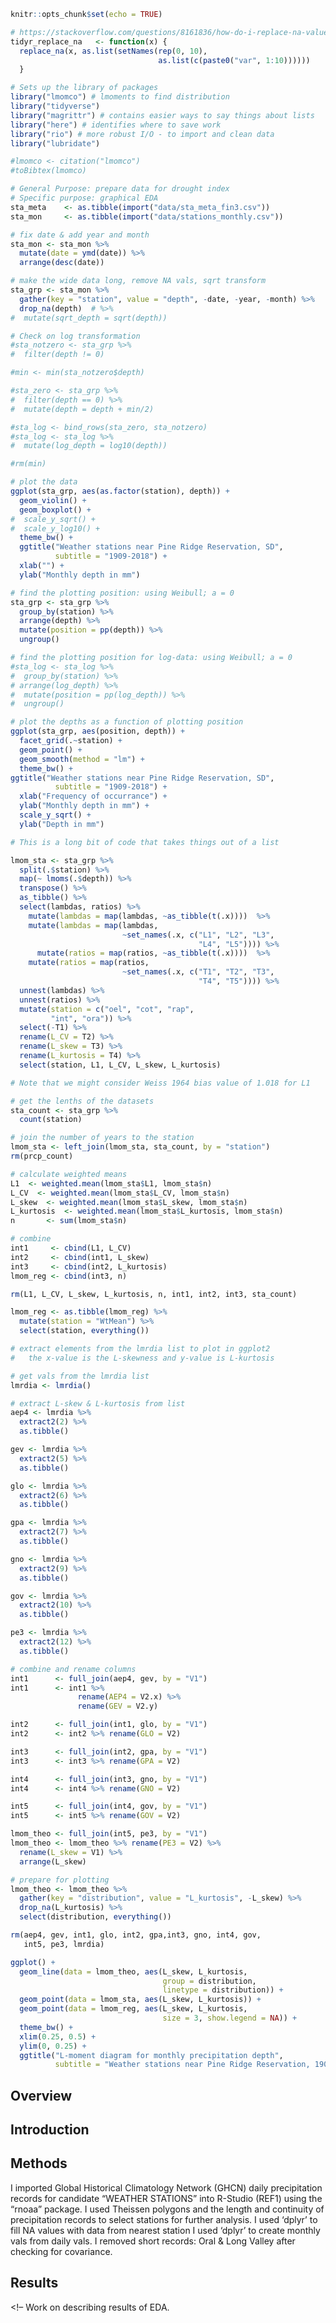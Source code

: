 <!--
Exploratory Data Analysis Checklist by Roger Peng 
https://leanpub.com/exdata  

1.0  Formulate your question  
2.0   Read in your data  
3.0  Check the dataset 
3.1  Check the number of rows and columns.
3.2  Check the types of data
3.3  Look at the top and the bottom of your data 
3.4  Check your “n”s & NAs 
3.5  Validate with at least one external data source  
4.0  Try the easy solution first to answer question
5.0  Challenge your solution 
6.0  Follow up questions 

## Broad questions:
What is the drought history of the Pine Ridge Reservation?  
Does the drought extent differ across the study area?

## Narrower question:
What is the underlying distribution of precipitation data?  

## Analysis Steps:
1. Recreated analysis from the lmomco text ch 12 (author?) in Tidyverse
2. Imported cleaned precipitation data (see 04_prcp-data_munging)   
3. Applied sqrt & log10 transform to explore effects on skew 
4. 
5. 
6. 

## Variable naming convention:   
sta          precipitation station  
_meta        metadata  
_mon         monthly precipitation depths  
_grp         wide data changed to long data
_notzero     non-zero precip values
_zero        precip values equal to zero
_log         log10 of monthly precipitation depths
_count       number of months in a given record

lmom_sta     L-moments for stations
lmom_reg     Weighted mean of L-moments for stations

min          minimum non-zero value
L1           first L-moment, similiar to mean
L_CV         first L-moment ratio, similiar to coefficient of var
L_skew       second L-moment ratio, similiar to skewness 
L_kurtosis   third L-moment ratio, similiar to kurtosis
n            number of months in a given record
int#         intermediate variable used to bind rows; # = 1, 2, ...

# Used in the L-moment diagram
aep4         4-Parameter Asymmetric Exponential Power Distribution 
gev          Generalized Extreme Value Distribution
glo          Generalized Logistic Distribution
gpa          Generalized Pareto Distribution
####gno      Generalized Logistic Distribution #need to fix as GLO
gov          Govindarajulu Distribution
pe3          Pearson Type III Distribution


## Thoughts - the orig depth vs plotting vals look j-shaped.  
## Sqrt trans vs plotting vals look slightly sinusoidal; nice boxplots
## Log-tranformation looks like the mirror of orig depth vs plotting
## Results: Fits a PE3 distribution
-->


```r
knitr::opts_chunk$set(echo = TRUE)

# https://stackoverflow.com/questions/8161836/how-do-i-replace-na-values-with-zeros-in-an-r-dataframe
tidyr_replace_na   <- function(x) {
  replace_na(x, as.list(setNames(rep(0, 10), 
                                 as.list(c(paste0("var", 1:10)))))) 
  }
```

```r
# Sets up the library of packages 
library("lmomco") # lmoments to find distribution
library("tidyverse")
library("magrittr") # contains easier ways to say things about lists
library("here") # identifies where to save work
library("rio") # more robust I/O - to import and clean data
library("lubridate")

#lmomco <- citation("lmomco")
#toBibtex(lmomco)
```

```r
# General Purpose: prepare data for drought index  
# Specific purpose: graphical EDA  
sta_meta    <- as.tibble(import("data/sta_meta_fin3.csv"))  
sta_mon     <- as.tibble(import("data/stations_monthly.csv")) 

# fix date & add year and month  
sta_mon <- sta_mon %>% 
  mutate(date = ymd(date)) %>% 
  arrange(desc(date)) 

# make the wide data long, remove NA vals, sqrt transform
sta_grp <- sta_mon %>%
  gather(key = "station", value = "depth", -date, -year, -month) %>%
  drop_na(depth)  # %>% 
#  mutate(sqrt_depth = sqrt(depth)) 

# Check on log transformation
#sta_notzero <- sta_grp %>%
#  filter(depth != 0)

#min <- min(sta_notzero$depth)

#sta_zero <- sta_grp %>%
#  filter(depth == 0) %>%
#  mutate(depth = depth + min/2)

#sta_log <- bind_rows(sta_zero, sta_notzero)
#sta_log <- sta_log %>%
#  mutate(log_depth = log10(depth))

#rm(min)

# plot the data
ggplot(sta_grp, aes(as.factor(station), depth)) +
  geom_violin() +
  geom_boxplot() +
#  scale_y_sqrt() +
#  scale_y_log10() +
  theme_bw() +
  ggtitle("Weather stations near Pine Ridge Reservation, SD", 
          subtitle = "1909-2018") +
  xlab("") +
  ylab("Monthly depth in mm")
```

```r
# find the plotting position: using Weibull; a = 0
sta_grp <- sta_grp %>% 
  group_by(station) %>% 
  arrange(depth) %>% 
  mutate(position = pp(depth)) %>% 
  ungroup() 

# find the plotting position for log-data: using Weibull; a = 0
#sta_log <- sta_log %>% 
#  group_by(station) %>% 
# arrange(log_depth) %>% 
#  mutate(position = pp(log_depth)) %>% 
#  ungroup() 

# plot the depths as a function of plotting position
ggplot(sta_grp, aes(position, depth)) + 
  facet_grid(.~station) + 
  geom_point() + 
  geom_smooth(method = "lm") +
  theme_bw() +
ggtitle("Weather stations near Pine Ridge Reservation, SD", 
          subtitle = "1909-2018") + 
  xlab("Frequency of occurrance") +
  ylab("Monthly depth in mm") +
  scale_y_sqrt() +
  ylab("Depth in mm")
```

```r
# This is a long bit of code that takes things out of a list

lmom_sta <- sta_grp %>%
  split(.$station) %>%
  map(~ lmoms(.$depth)) %>%
  transpose() %>%
  as_tibble() %>%
  select(lambdas, ratios) %>%
    mutate(lambdas = map(lambdas, ~as_tibble(t(.x))))  %>%
    mutate(lambdas = map(lambdas, 
                         ~set_names(.x, c("L1", "L2", "L3", 
                                          "L4", "L5")))) %>%
      mutate(ratios = map(ratios, ~as_tibble(t(.x))))  %>%
    mutate(ratios = map(ratios, 
                         ~set_names(.x, c("T1", "T2", "T3", 
                                          "T4", "T5")))) %>% 
  unnest(lambdas) %>%
  unnest(ratios) %>%
  mutate(station = c("oel", "cot", "rap", 
         "int", "ora")) %>%
  select(-T1) %>%
  rename(L_CV = T2) %>% 
  rename(L_skew = T3) %>%
  rename(L_kurtosis = T4) %>%
  select(station, L1, L_CV, L_skew, L_kurtosis)

# Note that we might consider Weiss 1964 bias value of 1.018 for L1

# get the lenths of the datasets
sta_count <- sta_grp %>%
  count(station)  

# join the number of years to the station
lmom_sta <- left_join(lmom_sta, sta_count, by = "station")
rm(prcp_count)

# calculate weighted means
L1  <- weighted.mean(lmom_sta$L1, lmom_sta$n)
L_CV  <- weighted.mean(lmom_sta$L_CV, lmom_sta$n)
L_skew  <- weighted.mean(lmom_sta$L_skew, lmom_sta$n)
L_kurtosis  <- weighted.mean(lmom_sta$L_kurtosis, lmom_sta$n)
n       <- sum(lmom_sta$n)

# combine
int1     <- cbind(L1, L_CV)
int2     <- cbind(int1, L_skew)
int3     <- cbind(int2, L_kurtosis)
lmom_reg <- cbind(int3, n)

rm(L1, L_CV, L_skew, L_kurtosis, n, int1, int2, int3, sta_count)

lmom_reg <- as.tibble(lmom_reg) %>%
  mutate(station = "WtMean") %>%
  select(station, everything())
```

```r
# extract elements from the lmrdia list to plot in ggplot2 
#   the x-value is the L-skewness and y-value is L-kurtosis 

# get vals from the lmrdia list
lmrdia <- lmrdia() 

# extract L-skew & L-kurtosis from list
aep4 <- lmrdia %>%
  extract2(2) %>%
  as.tibble()

gev <- lmrdia %>%
  extract2(5) %>%
  as.tibble()

glo <- lmrdia %>%
  extract2(6) %>%
  as.tibble()

gpa <- lmrdia %>%
  extract2(7) %>%
  as.tibble()

gno <- lmrdia %>%
  extract2(9) %>%
  as.tibble()

gov <- lmrdia %>%
  extract2(10) %>%
  as.tibble()

pe3 <- lmrdia %>%
  extract2(12) %>%
  as.tibble()

# combine and rename columns
int1      <- full_join(aep4, gev, by = "V1")  
int1      <- int1 %>% 
               rename(AEP4 = V2.x) %>% 
               rename(GEV = V2.y) 

int2      <- full_join(int1, glo, by = "V1") 
int2      <- int2 %>% rename(GLO = V2) 

int3      <- full_join(int2, gpa, by = "V1") 
int3      <- int3 %>% rename(GPA = V2) 

int4      <- full_join(int3, gno, by = "V1") 
int4      <- int4 %>% rename(GNO = V2) 

int5      <- full_join(int4, gov, by = "V1") 
int5      <- int5 %>% rename(GOV = V2) 

lmom_theo <- full_join(int5, pe3, by = "V1")
lmom_theo <- lmom_theo %>% rename(PE3 = V2) %>% 
  rename(L_skew = V1) %>% 
  arrange(L_skew)

# prepare for plotting
lmom_theo <- lmom_theo %>%
  gather(key = "distribution", value = "L_kurtosis", -L_skew) %>%
  drop_na(L_kurtosis) %>%
  select(distribution, everything()) 

rm(aep4, gev, int1, glo, int2, gpa,int3, gno, int4, gov, 
   int5, pe3, lmrdia)
```

```r

ggplot() +
  geom_line(data = lmom_theo, aes(L_skew, L_kurtosis, 
                                  group = distribution, 
                                  linetype = distribution)) +
  geom_point(data = lmom_sta, aes(L_skew, L_kurtosis)) +
  geom_point(data = lmom_reg, aes(L_skew, L_kurtosis, 
                                  size = 3, show.legend = NA)) +
  theme_bw() +
  xlim(0.25, 0.5) +
  ylim(0, 0.25) +
  ggtitle("L-moment diagram for monthly precipitation depth", 
          subtitle = "Weather stations near Pine Ridge Reservation, 1909-2018")

```

## Overview
<!--This is the chapter 2 hydrologic drought.  
Next Steps:
1. Methods.
2. Find the ramblings I wrote about scope and purpose
3. figure out how to reference stuff 
-->

## Introduction


## Methods
I imported Global Historical Climatology Network (GHCN) daily precipitation records for candidate "WEATHER STATIONS" into R-Studio (REF1) using the "rnoaa" package.
I used Theissen polygons and the length and continuity of precipitation records to select stations for further analysis.
I used 'dplyr' to fill NA values with data from nearest station
I used 'dplyr' to create monthly vals from daily vals.
I removed short records: Oral & Long Valley after checking for 
covariance.

<!-- 
Work on finishing describing methods for EDA.
-->

## Results
<!--
Work on describing results of EDA.
